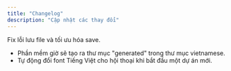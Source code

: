 ```yaml
---
title: "Changelog"
description: "Cập nhật các thay đổi"
---
```


<Update label="06/22/2025" description="">
  Fix lỗi lưu file và tối ưu hóa save.
</Update>

<Update label="05/25/2025" description="v0.1">
  
</Update>

- Phần mềm giờ sẽ tạo ra thư mục "generated" trong thư mục vietnamese.
- Tự động đổi font Tiếng Việt cho hội thoại khi bắt đầu một dự án mới.